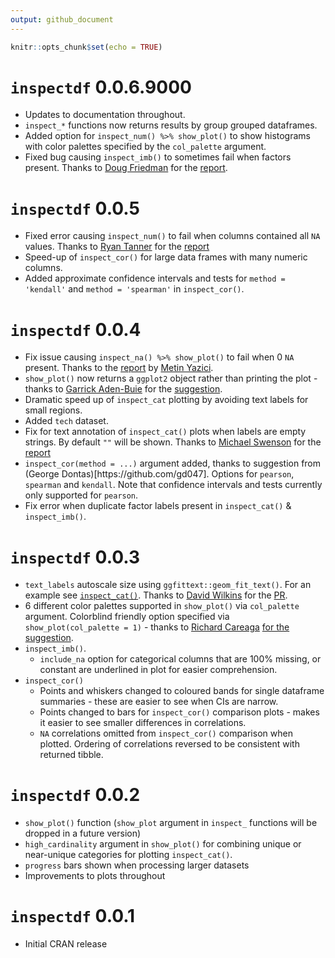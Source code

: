 ```yaml
---
output: github_document
---
```


```r
knitr::opts_chunk$set(echo = TRUE)
```

# `inspectdf` 0.0.6.9000

- Updates to documentation throughout.
- `inspect_*` functions now returns results by group grouped dataframes.
- Added option for `inspect_num() %>% show_plot()` to show histograms with color palettes specified by the `col_palette` argument.
- Fixed bug causing `inspect_imb()` to sometimes fail when factors present.  Thanks to [Doug Friedman](https://github.com/doug-friedman) for the [report](https://github.com/alastairrushworth/inspectdf/issues/19).  

# `inspectdf` 0.0.5

- Fixed error causing `inspect_num()` to fail when columns contained all `NA` values.  Thanks to [Ryan Tanner](https://github.com/ryanatanner) for the [report](https://github.com/alastairrushworth/inspectdf/issues/18)
- Speed-up of `inspect_cor()` for large data frames with many numeric columns.
- Added approximate confidence intervals and tests for `method = 'kendall'` and `method = 'spearman'` in `inspect_cor()`.  

# `inspectdf` 0.0.4

-  Fix issue causing `inspect_na() %>% show_plot()` to fail when 0 `NA` present.  Thanks to the [report](https://github.com/alastairrushworth/inspectdf/issues/13) by [Metin Yazici](https://github.com/strboul).
- `show_plot()` now returns a `ggplot2` object rather than printing the plot - thanks to [Garrick Aden-Buie](https://github.com/gadenbuie) for the [suggestion](https://github.com/alastairrushworth/inspectdf/issues/14).
- Dramatic speed up of `inspect_cat` plotting by avoiding text labels for small regions.
- Added `tech` dataset.
- Fix for text annotation of `inspect_cat()` plots when labels are empty strings.  By default `""` will be shown.  Thanks to [Michael Swenson](https://github.com/mwswenson) for the [report](https://github.com/alastairrushworth/inspectdf/issues/12)
- `inspect_cor(method = ...)` argument added, thanks to suggestion from (George Dontas)[https://github.com/gd047].  Options for `pearson`, `spearman` and `kendall`.  Note that confidence intervals and tests currently only supported for `pearson`.
- Fix error when duplicate factor labels present in `inspect_cat()` & `inspect_imb()`.

# `inspectdf` 0.0.3

- `text_labels` autoscale size using `ggfittext::geom_fit_text()`.  For an example see [`inspect_cat()`](https://github.com/alastairrushworth/inspectdf#categorical-levels).  Thanks to [David Wilkins](https://github.com/wilkox) for the [PR](https://github.com/alastairrushworth/inspectdf/pull/9).
- 6 different color palettes supported in `show_plot()` via `col_palette` argument.  Colorblind friendly option specified via `show_plot(col_palette = 1)` - thanks to [Richard Careaga](https://github.com/technocrat) [for the suggestion](https://github.com/alastairrushworth/inspectdf/pull/3).
- `inspect_imb()`.  
  - `include_na` option for categorical columns that are 100% missing, or constant are underlined in plot for easier comprehension.
- `inspect_cor()`
  - Points and whiskers changed to coloured bands for single dataframe summaries - these are easier to see when CIs are narrow.  
  - Points changed to bars for `inspect_cor()` comparison plots - makes it easier to see smaller differences in correlations.  
  - `NA` correlations omitted from `inspect_cor()` comparison when plotted.  Ordering of correlations reversed to be consistent with returned tibble.


# `inspectdf` 0.0.2

- `show_plot()` function (`show_plot` argument in `inspect_` functions will be dropped in a future version)
- `high_cardinality` argument in `show_plot()` for combining unique or near-unique categories for plotting `inspect_cat()`.
- `progress` bars shown when processing larger datasets
- Improvements to plots throughout

# `inspectdf` 0.0.1

- Initial CRAN release